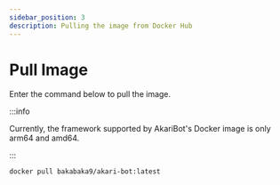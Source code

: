 ```yaml
---
sidebar_position: 3
description: Pulling the image from Docker Hub
---
```


# Pull Image

Enter the command below to pull the image.

:::info

Currently, the framework supported by AkariBot's Docker image is only arm64 and amd64.

:::

```sh
docker pull bakabaka9/akari-bot:latest
```
